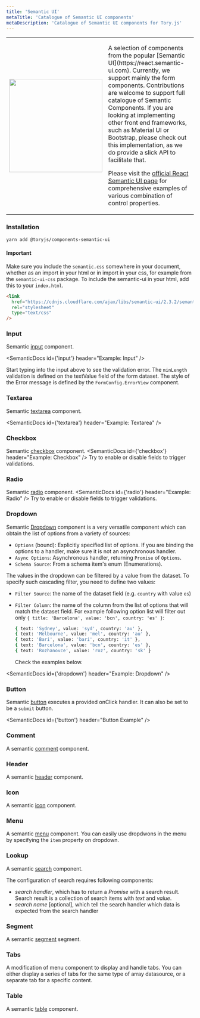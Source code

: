 ```yaml
---
title: 'Semantic UI'
metaTitle: 'Catalogue of Semantic UI components'
metaDescription: 'Catalogue of Semantic UI components for Tory.js'
---
```



<table>
  <tbody>
  <tr>
    <td>
      <img width="250" src="https://react.semantic-ui.com/logo.png" />
    </td>
    <td style={{paddingLeft: '12px'}}>
      <p>
A selection of components from the popular [Semantic UI](https://react.semantic-ui.com). Currently, we support mainly the form components. Contributions are welcome to support full catalogue of Semantic Components. If you are looking at implementing other front end frameworks, such as Material UI or Bootstrap, please check out this implementation, as we do provide a slick API to facilitate that.
</p>

Please visit the [official React Semantic UI page](https://react.semantic-ui.com) for comprehensive examples of 
various combination of control properties.
</td>
</tr>
</tbody>
</table>

### Installation

```sh
yarn add @toryjs/components-semantic-ui
```

#### Important

Make sure you include the `semantic.css` somewhere in your document, 
whether as an import in your html or in import in your css, for example from the
`semantic-ui-css` package. To include the semantic-ui in your html, add this to your `index.html`.

```html
<link
  href="https://cdnjs.cloudflare.com/ajax/libs/semantic-ui/2.3.2/semantic.min.css"
  rel="stylesheet"
  type="text/css"
/>
```

### Input

Semantic [input](https://react.semantic-ui.com/elements/input/) component. 

<SemanticDocs id={'input'} header="Example: Input" />

Start typing into the input above to see the validation error. 
The `minLength` validation is defined on the textValue field of the form dataset. 
The style of the Error message is defined by the `FormConfig.ErrorView` component. 

<SemanticProps name="Input" />

### Textarea

Semantic [textarea](https://react.semantic-ui.com/addons/text-area/) component. 

<SemanticDocs id={'textarea'} header="Example: Textarea" />
<SemanticProps name="Textarea" />

### Checkbox

Semantic [checkbox](https://react.semantic-ui.com/modules/checkbox/) component. 
<SemanticDocs id={'checkbox'} header="Example: Checkbox" />
Try to enable or disable fields to trigger validations.

<SemanticProps name="Checkbox" />


### Radio

Semantic [radio](https://react.semantic-ui.com/addons/radio/) component. 
<SemanticDocs id={'radio'} header="Example: Radio" />
Try to enable or disable fields to trigger validations.

<SemanticProps name="Radio" />

### Dropdown

Semantic [Dropdown](https://react.semantic-ui.com/modules/dropdown/) component is a very versatile component which can obtain the list of options from a variety of sources:

* `Options` (bound): Explicitly specified list of options. If you are binding the options to a handler, make sure it is not an asynchronous handler.
* `Async Options`: Asynchronous handler, returning `Promise` of `Options`.
* `Schema Source`: From a schema item's enum (Enumerations).

The values in the dropdown can be filtered by a value from the dataset. To specify such cascading filter, you need to define two values:

* `Filter Source`: the name of the dataset field (e.g. `country` with value `es`)
* `Filter Column`: the name of the column from the list of options that will match the dataset field. 
  For example following option list will filter out only `{ title: 'Barcelona', value: 'bcn', country: 'es' }`:

    ```bash
    { text: 'Sydney', value: 'syd', country: 'au' },
    { text: 'Melbourne', value: 'mel', country: 'au' },
    { text: 'Bari', value: 'bari', country: 'it' },
    { text: 'Barcelona', value: 'bcn', country: 'es' },
    { text: 'Rozhanovce', value: 'roz', country: 'sk' }
    ```

  Check the examples below.

<SemanticDocs id={'dropdown'} header="Example: Dropdown" />
<SemanticProps name="Dropdown" />

### Button

Semantic [button](https://react.semantic-ui.com/elements/button/) executes a provided onClick handler. It can also be set to be a `submit` button.

<SemanticDocs id={'button'} header="Button Example" />
<SemanticProps name="Button" />

### Comment

A semantic [comment](https://react.semantic-ui.com/views/comment/) component.

<SemanticDocs id="comment" header="Comment Example" />
<SemanticProps name="Comment" />

### Header

A semantic [header](https://react.semantic-ui.com/elements/header/) component.

<SemanticDocs id="header" header="Header Example" />
<SemanticProps name="Header" />

### Icon

A semantic [icon](https://react.semantic-ui.com/elements/icon/) component.

<SemanticDocs id="icon" header="Icon Example" />
<SemanticProps name="Icon" />

### Menu

A semantic [menu](https://react.semantic-ui.com/collections/menu/) component.
You can easily use dropdwons in the menu by specifying the `item` property on dropdown.

<SemanticDocs id="menu" header="Menu Example" />
<SemanticProps name="Menu" />

### Lookup

A semantic [search](https://react.semantic-ui.com/modules/search/) component.

The configuration of search requires following components:
- *search handler*, which has to return a *Promise* with a search result. Search result is a collection of search items with *text* and *value*.
- *search name* [optional], which tell the search handler which data is expected from the search handler

<SemanticDocs id="search" header="Search Example" />
<SemanticProps name="Lookup" />

### Segment

A semantic [segment](https://react.semantic-ui.com/elements/segment/) segment.

<SemanticDocs id="segment" header="Segment Example" />
<SemanticProps name="Segment" />

### Tabs

A modification of menu component to display and handle tabs. You can either display a series of tabs for the same type of array datasource, or a separate tab for a specific content.

<SemanticDocs id="tabs" header="Tabs Example" />
<SemanticProps name="Tabs" />

### Table

A semantic [table](https://react.semantic-ui.com/collections/table/) component.

<SemanticDocs id="table" header="Table Example" />
<SemanticProps name="Table" />

